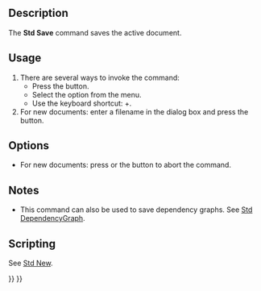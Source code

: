 <languages/>

{{Docnav
|[[Std_CloseAllWindows|CloseAllWindows]]
|[[Std_SaveAs|SaveAs]]
|[[Std_File_Menu|Std File Menu]]
|IconL=Std_CloseAllWindows.svg
|IconR=Std_SaveAs.svg
|IconC=Freecad.svg
}}

<div class="mw-translate-fuzzy">
{{GuiCommand/ro|Name=Std Save|Name/ro=Salvare|MenuLocation=[[Std_File_Menu/ro|File]] → Salvare|Workbenches=All|Shortcut=Crtl+S|SeeAlso=[[Std_SaveAs/ro|Save as...]]}}
</div>

==Description==

The '''Std Save''' command saves the active document.

==Usage==

# There are several ways to invoke the command:
#* Press the {{Button|[[Image:Std_Save.svg|16px]] [[Std_Save|Save]]}} button.
#* Select the {{MenuCommand|File → [[Image:Std_Save.svg|16px]] Save}} option from the menu.
#* Use the keyboard shortcut: {{KEY|Ctrl}}+{{KEY|S}}.
# For new documents: enter a filename in the dialog box and press the {{Button|Save}} button.

==Options==

* For new documents: press {{KEY|Esc}} or the {{Button|Cancel}} button to abort the command.

==Notes==

* This command can also be used to save dependency graphs. See [[Std_DependencyGraph|Std DependencyGraph]].

==Scripting==

See [[Std_New#Scripting|Std New]].


{{Docnav
|[[Std_CloseAllWindows|CloseAllWindows]]
|[[Std_SaveAs|SaveAs]]
|[[Std_File_Menu|Std File Menu]]
|IconL=Std_CloseAllWindows.svg
|IconR=Std_SaveAs.svg
|IconC=Freecad.svg
}}

{{Std_Base_navi{{#translation:}}}}
{{Userdocnavi{{#translation:}}}}